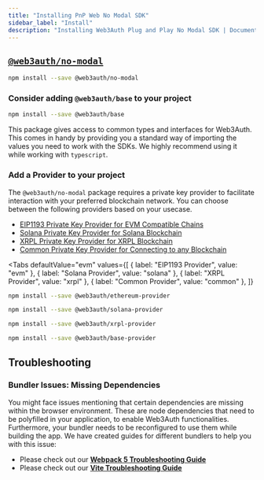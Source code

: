 ```yaml
---
title: "Installing PnP Web No Modal SDK"
sidebar_label: "Install"
description: "Installing Web3Auth Plug and Play No Modal SDK | Documentation - Web3Auth"
---
```


## [`@web3auth/no-modal`](https://npmjs.com/package/@web3auth/no-modal)

```bash npm2yarn
npm install --save @web3auth/no-modal
```

### Consider adding `@web3auth/base` to your project

```bash npm2yarn
npm install --save @web3auth/base
```

This package gives access to common types and interfaces for Web3Auth. This comes in handy by
providing you a standard way of importing the values you need to work with the SDKs. We highly
recommend using it while working with `typescript`.

### Add a Provider to your project

The `@web3auth/no-modal` package requires a private key provider to facilitate interaction with your
preferred blockchain network. You can choose between the following providers based on your usecase.

- [EIP1193 Private Key Provider for EVM Compatible Chains](/sdk/pnp/web/providers/evm)
- [Solana Private Key Provider for Solana Blockchain](/sdk/pnp/web/providers/solana)
- [XRPL Private Key Provider for XRPL Blockchain](/sdk/pnp/web/providers/xrpl)
- [Common Private Key Provider for Connecting to any Blockchain](/sdk/pnp/web/providers/common)

<Tabs
  defaultValue="evm"
  values={[
    { label: "EIP1193 Provider", value: "evm" },
    { label: "Solana Provider", value: "solana" },
    { label: "XRPL Provider", value: "xrpl" },
    { label: "Common Provider", value: "common" },
  ]}
>

<TabItem value="evm">

```bash npm2yarn
npm install --save @web3auth/ethereum-provider
```

</TabItem>

<TabItem value="solana">

```bash npm2yarn
npm install --save @web3auth/solana-provider
```

</TabItem>

<TabItem value="xrpl">

```bash npm2yarn
npm install --save @web3auth/xrpl-provider
```

</TabItem>

<TabItem value="common">

```bash npm2yarn
npm install --save @web3auth/base-provider
```

</TabItem>

</Tabs>

## Troubleshooting

### Bundler Issues: Missing Dependencies

You might face issues mentioning that certain dependencies are missing within the browser
environment. These are node dependencies that need to be polyfilled in your application, to enable
Web3Auth functionalities. Furthermore, your bundler needs to be reconfigured to use them while
building the app. We have created guides for different bundlers to help you with this issue:

- Please check out our **[Webpack 5 Troubleshooting Guide](/troubleshooting/webpack-issues)**
- Please check out our **[Vite Troubleshooting Guide](/troubleshooting/vite-issues)**
